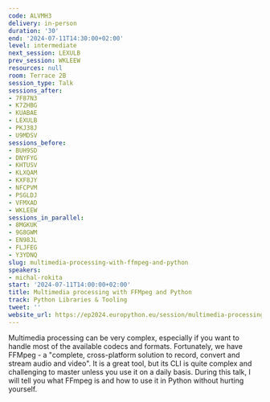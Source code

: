 ```yaml
---
code: ALVMH3
delivery: in-person
duration: '30'
end: '2024-07-11T14:30:00+02:00'
level: intermediate
next_session: LEXULB
prev_session: WKLEEW
resources: null
room: Terrace 2B
session_type: Talk
sessions_after:
- 7F87N3
- K7ZHBG
- KUABAE
- LEXULB
- PKJ38J
- U9MDSV
sessions_before:
- BUH9SD
- DNYFYG
- KHTUSV
- KLXQAM
- KXF8JY
- NFCPVM
- PSGLDJ
- VFMXAD
- WKLEEW
sessions_in_parallel:
- 8MGKUK
- 9G8GWM
- EN98JL
- FLJFEG
- Y3YDNQ
slug: multimedia-processing-with-ffmpeg-and-python
speakers:
- michal-rokita
start: '2024-07-11T14:00:00+02:00'
title: Multimedia processing with FFMpeg and Python
track: Python Libraries & Tooling
tweet: ''
website_url: https://ep2024.europython.eu/session/multimedia-processing-with-ffmpeg-and-python
---
```


Multimedia processing can be very complex, especially if you want to handle most of the available codecs and formats. Fortunately, we have FFMpeg - a "complete, cross-platform solution to record, convert and stream audio and video". It is a great tool, but its CLI is quite complex and challenging to master unless you use it on a daily basis. During this talk, I will tell you what FFmpeg is and how to use it in Python without hurting yourself.
